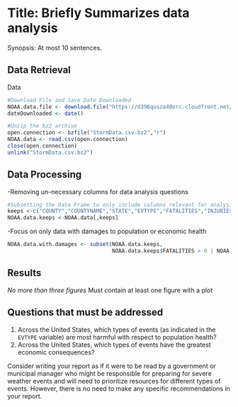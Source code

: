 Title: Briefly Summarizes data analysis
========================================================

Synopsis: At most 10 sentences.  

## Data Retrieval
Data
```r
#Download File and Save Date Downloaded
NOAA.data.file <- download.file("https://d396qusza40orc.cloudfront.net/repdata%2Fdata%2FStormData.csv.bz2",destfile="StormData.csv.bz2",method="curl")
dateDownloaded <- date()

#Unzip the bz2 archive
open.connection <- bzfile("StormData.csv.bz2","r")
NOAA.data <- read.csv(open.connection)
close(open.connection)
unlink("StormData.csv.bz2")
```
## Data Processing
-Removing un-necessary columns for data analysis questions
```r
#Subsetting the Data Frame to only include columns relevant for analysis
keeps <-c("COUNTY","COUNTYNAME","STATE","EVTYPE","FATALITIES","INJURIES","PROPDMG","PROPDMGEXP","CROPDMG","CROPDMGEXP")
NOAA.data.keeps <-NOAA.data[,keeps]
```
-Focus on only data with damages to population or economic health
```r
NOAA.data.with.damages <- subset(NOAA.data.keeps,
                                 NOAA.data.keeps$FATALITIES > 0 | NOAA.data.keeps$INJURIES > 0 | NOAA.data.keeps$PROPDMG > 0 | NOAA.data.keeps$CROPDMG >0) 
```

## Results
*No more than three figures
*Must contain at least one figure with a plot

## Questions that must be addressed
1. Across the United States, which types of events (as indicated in the `EVTYPE` variable) are most harmful with respect to population health?
1. Across the United States, which types of events have the greatest economic consequences?

Consider writing your report as if it were to be read by a government or municipal manager who might be responsible for preparing for severe weather events and will need to prioritize resources for different types of events. However, there is no need to make any specific recommendations in your report.
